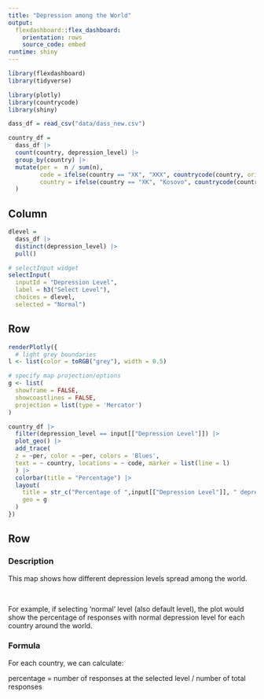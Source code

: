 ```yaml
---
title: "Depression among the World"
output: 
  flexdashboard::flex_dashboard:
    orientation: rows
    source_code: embed
runtime: shiny
---
```


```r
library(flexdashboard)
library(tidyverse)

library(plotly)
library(countrycode)
library(shiny)

dass_df = read_csv("data/dass_new.csv")

country_df =
  dass_df |> 
  count(country, depression_level) |> 
  group_by(country) |> 
  mutate(per =  n / sum(n),
         code = ifelse(country == "XK", "XKX", countrycode(country, origin = "iso2c", destination = "iso3c")),
         country = ifelse(country == "XK", "Kosovo", countrycode(country, origin = "iso2c", destination = "country.name"))
  )

```

## Column {.sidebar}

```r
dlevel =
  dass_df |>
  distinct(depression_level) |>
  pull()

# selectInput widget
selectInput(
  inputId = "Depression Level", 
  label = h3("Select Level"),
  choices = dlevel,
  selected = "Normal")
```

## Row {data-width="650"}

```r
renderPlotly({
  # light grey boundaries
l <- list(color = toRGB("grey"), width = 0.5)

# specify map projection/options
g <- list(
  showframe = FALSE,
  showcoastlines = FALSE,
  projection = list(type = 'Mercator')
)

country_df |> 
  filter(depression_level == input[["Depression Level"]]) |> 
  plot_geo() |> 
  add_trace(
  z = ~per, color = ~per, colors = 'Blues',
  text = ~ country, locations = ~ code, marker = list(line = l)
  ) |> 
  colorbar(title = "Percentage") |> 
  layout(
    title = str_c("Percentage of ",input[["Depression Level"]], " depression among each country"),
    geo = g
  )
})
```

## Row {.tabset .tabset-fade}
### Description
This map shows how different depression levels spread among the world.

\ \par

For example, if selecting 'normal' level (also default level), the plot would show the percentage of responses with normal depression level for each country around the world.

### Formula

For each country, we can calculate:

percentage = number of responses at the selected level / number of total responses

